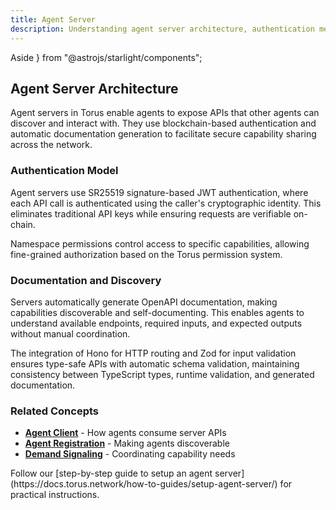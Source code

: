 ```yaml
---
title: Agent Server
description: Understanding agent server architecture, authentication mechanisms, and API capability sharing in Torus.
---
```


  Aside
} from "@astrojs/starlight/components";

## Agent Server Architecture

Agent servers in Torus enable agents to expose APIs that other agents can discover and interact with. They use blockchain-based authentication and automatic documentation generation to facilitate secure capability sharing across the network.

### Authentication Model

Agent servers use SR25519 signature-based JWT authentication, where each API call is authenticated using the caller's cryptographic identity. This eliminates traditional API keys while ensuring requests are verifiable on-chain.

Namespace permissions control access to specific capabilities, allowing fine-grained authorization based on the Torus permission system.

### Documentation and Discovery

Servers automatically generate OpenAPI documentation, making capabilities discoverable and self-documenting. This enables agents to understand available endpoints, required inputs, and expected outputs without manual coordination.

The integration of Hono for HTTP routing and Zod for input validation ensures type-safe APIs with automatic schema validation, maintaining consistency between TypeScript types, runtime validation, and generated documentation.

### Related Concepts

- **[Agent Client](https://docs.torus.network/explanations/agent-client/)** - How agents consume server APIs
- **[Agent Registration](https://docs.torus.network/explanations/agent-registration/)** - Making agents discoverable
- **[Demand Signaling](https://docs.torus.network/explanations/demand-signaling/)** - Coordinating capability needs

<Aside type="tip" title="Ready to Setup an Agent Server?">
  Follow our [step-by-step guide to setup an agent server](https://docs.torus.network/how-to-guides/setup-agent-server/) for practical instructions.
</Aside>